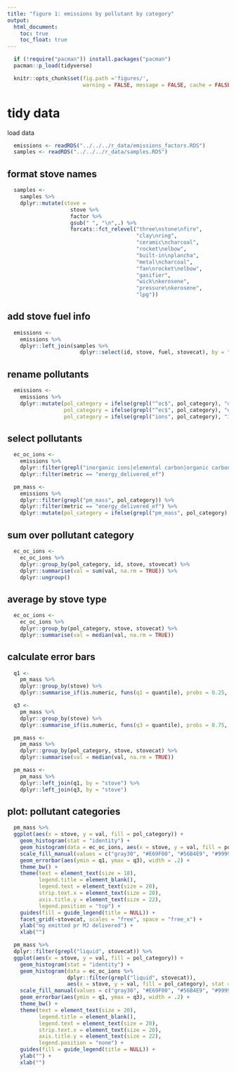 ```yaml
---
title: "figure 1: emissions by pollutant by category"
output:
  html_document:
    toc: true
    toc_float: true
---
```


```r
  if (!require("pacman")) install.packages("pacman")
  pacman::p_load(tidyverse)
```

```r
  knitr::opts_chunk$set(fig.path ='figures/',
                        warning = FALSE, message = FALSE, cache = FALSE)
```

# tidy data

load data

```r
  emissions <- readRDS("../../../r_data/emissions_factors.RDS")
  samples <- readRDS("../../../r_data/samples.RDS")
```

## format stove names

```r
  samples <-
    samples %>%
    dplyr::mutate(stove = 
                    stove %>% 
                    factor %>% 
                    gsub(" ", "\n",.) %>% 
                    forcats::fct_relevel("three\nstone\nfire",
                                         "clay\nring",
                                         "ceramic\ncharcoal",
                                         "rocket\nelbow",
                                         "built-in\nplancha",
                                         "metal\ncharcoal",
                                         "fan\nrocket\nelbow",
                                         "gasifier",
                                         "wick\nkerosene",
                                         "pressure\nkerosene",
                                         "lpg"))
```

## add stove fuel info

```r
  emissions <-
    emissions %>%
    dplyr::left_join(samples %>%
                       dplyr::select(id, stove, fuel, stovecat), by = "id")
```

## rename pollutants

```r
  emissions <-
    emissions %>%
    dplyr::mutate(pol_category = ifelse(grepl("^oc$", pol_category), "organic carbon ", pol_category),
                  pol_category = ifelse(grepl("^ec$", pol_category), "elemental carbon ", pol_category),
                  pol_category = ifelse(grepl("ions", pol_category), "inorganic ions ", pol_category))
```

## select pollutants

```r
  ec_oc_ions <-
    emissions %>%
    dplyr::filter(grepl("inorganic ions|elemental carbon|organic carbon", pol_category)) %>%
    dplyr::filter(metric == "energy_delivered_ef")
```

```r
  pm_mass <-
    emissions %>%
    dplyr::filter(grepl("pm_mass", pol_category)) %>%
    dplyr::filter(metric == "energy_delivered_ef") %>%
    dplyr::mutate(pol_category = ifelse(grepl("pm_mass", pol_category), "total PM mass", pol_category))
```

## sum over pollutant category

```r
  ec_oc_ions <-
    ec_oc_ions %>%
    dplyr::group_by(pol_category, id, stove, stovecat) %>%
    dplyr::summarise(val = sum(val, na.rm = TRUE)) %>%
    dplyr::ungroup()
```

## average by stove type

```r
  ec_oc_ions <-
    ec_oc_ions %>%
    dplyr::group_by(pol_category, stove, stovecat) %>%
    dplyr::summarise(val = median(val, na.rm = TRUE))
```

## calculate error bars

```r
  q1 <-
    pm_mass %>%
    dplyr::group_by(stove) %>%
    dplyr::summarise_if(is.numeric, funs(q1 = quantile), probs = 0.25, na.rm = TRUE)
```

```r
  q3 <-
    pm_mass %>%
    dplyr::group_by(stove) %>%
    dplyr::summarise_if(is.numeric, funs(q3 = quantile), probs = 0.75, na.rm = TRUE)
```

```r
  pm_mass <-
    pm_mass %>%
    dplyr::group_by(pol_category, stove, stovecat) %>%
    dplyr::summarise(val = median(val, na.rm = TRUE))
```

```r
  pm_mass <-
    pm_mass %>%
    dplyr::left_join(q1, by = "stove") %>%
    dplyr::left_join(q3, by = "stove")
```

## plot: pollutant categories

```r
  pm_mass %>%
  ggplot(aes(x = stove, y = val, fill = pol_category)) +
    geom_histogram(stat = "identity") +
    geom_histogram(data = ec_oc_ions, aes(x = stove, y = val, fill = pol_category), stat = "identity", width = 0.6) +
    scale_fill_manual(values = c("gray30", "#E69F00", "#56B4E9", "#999999")) +
    geom_errorbar(aes(ymin = q1, ymax = q3), width = .2) +
    theme_bw() +
    theme(text = element_text(size = 18),
          legend.title = element_blank(),
          legend.text = element_text(size = 20),
          strip.text.x = element_text(size = 20),
          axis.title.y = element_text(size = 22),
          legend.position = "top") +
    guides(fill = guide_legend(title = NULL)) +
    facet_grid(~stovecat, scales = "free", space = "free_x") +
    ylab("mg emitted pr MJ delivered") +
    xlab("")
```

```r
  pm_mass %>%
  dplyr::filter(grepl("liquid", stovecat)) %>%
  ggplot(aes(x = stove, y = val, fill = pol_category)) +
    geom_histogram(stat = "identity") +
    geom_histogram(data = ec_oc_ions %>%
                   dplyr::filter(grepl("liquid", stovecat)),
                   aes(x = stove, y = val, fill = pol_category), stat = "identity", width = 0.6) +
    scale_fill_manual(values = c("gray30", "#E69F00", "#56B4E9", "#999999")) +
    geom_errorbar(aes(ymin = q1, ymax = q3), width = .2) +
    theme_bw() +
    theme(text = element_text(size = 20),
          legend.title = element_blank(),
          legend.text = element_text(size = 20),
          strip.text.x = element_text(size = 20),
          axis.title.y = element_text(size = 22),
          legend.position = "none") +
    guides(fill = guide_legend(title = NULL)) +
    ylab("") +
    xlab("")
```